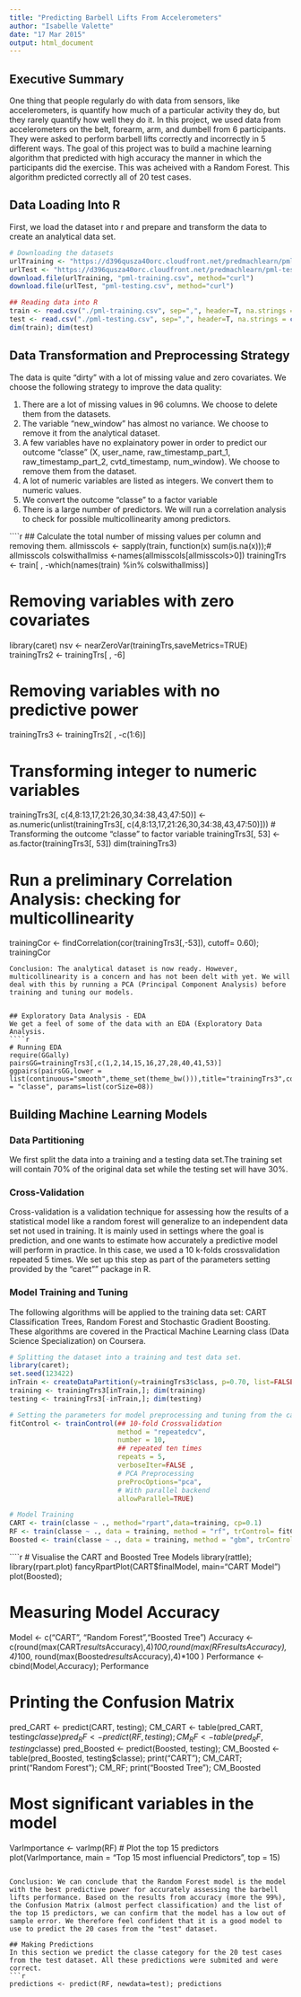 ```yaml
---
title: "Predicting Barbell Lifts From Accelerometers"
author: "Isabelle Valette"
date: "17 Mar 2015"
output: html_document
---
```


## Executive Summary
One thing that people regularly do with data from sensors, like accelerometers, is quantify how much of a particular activity they do, but they rarely quantify how well they do it. In this project, we used data from accelerometers on the belt, forearm, arm, and dumbell from 6 participants. They were asked to perform barbell lifts correctly and incorrectly in 5 different ways. The goal of this project was to build a machine learning algorithm that predicted with high accuracy the manner in which the participants did the exercise. This was acheived with a Random Forest. This algorithm predicted correctly all of 20 test cases.

## Data Loading Into R
First, we load the dataset into r and prepare and transform the data to create an analytical data set.
```r
# Downloading the datasets
urlTraining <- "https://d396qusza40orc.cloudfront.net/predmachlearn/pml-training.csv"
urlTest <- "https://d396qusza40orc.cloudfront.net/predmachlearn/pml-testing.csv"
download.file(urlTraining, "pml-training.csv", method="curl")
download.file(urlTest, "pml-testing.csv", method="curl")

## Reading data into R
train <- read.csv("./pml-training.csv", sep=",", header=T, na.strings = c("NA", ""), stringsAsFactors=FALSE)
test <- read.csv("./pml-testing.csv", sep=",", header=T, na.strings = c("NA", ""), stringsAsFactors=FALSE)
dim(train); dim(test)
```

## Data Transformation and Preprocessing Strategy
The data is quite "dirty" with a lot of missing value and zero covariates. We choose the following strategy to improve the data quality:

1. There are a lot of missing values in 96 columns. We choose to delete them from the datasets.
2. The variable "new_window" has almost no variance. We choose to remove it from the analytical dataset.
3. A few variables have no explainatory power in order to predict our outcome "classe" (X, user_name, raw_timestamp_part_1, raw_timestamp_part_2, cvtd_timestamp, num_window). We choose to remove them from the dataset.
4. A lot of numeric variables are listed as integers. We convert them to numeric values.
5. We convert the outcome "classe" to a factor variable
6. There is a large number of predictors. We will run a correlation analysis to check for possible multicollinearity among predictors.

````r
## Calculate the total number of missing values per column and removing them.
allmisscols <- sapply(train, function(x) sum(is.na(x)));# allmisscols
colswithallmiss <-names(allmisscols[allmisscols>0])
trainingTrs <- train[ , -which(names(train) %in% colswithallmiss)]

# Removing variables with zero covariates
library(caret)
nsv <- nearZeroVar(trainingTrs,saveMetrics=TRUE)
trainingTrs2 <- trainingTrs[ , -6]

# Removing variables with no predictive power
trainingTrs3 <- trainingTrs2[ , -c(1:6)]

# Transforming integer to numeric variables
trainingTrs3[, c(4,8:13,17,21:26,30,34:38,43,47:50)]  <- as.numeric(unlist(trainingTrs3[, c(4,8:13,17,21:26,30,34:38,43,47:50)]))
# Transforming the outcome "classe" to factor variable
trainingTrs3[, 53]  <- as.factor(trainingTrs3[, 53])
dim(trainingTrs3)

# Run a preliminary Correlation Analysis: checking for multicollinearity
trainingCor <- findCorrelation(cor(trainingTrs3[,-53]), cutoff= 0.60); trainingCor
```
Conclusion: The analytical dataset is now ready. However, multicollinearity is a concern and has not been delt with yet. We will deal with this by running a PCA (Principal Component Analysis) before training and tuning our models.


## Exploratory Data Analysis - EDA
We get a feel of some of the data with an EDA (Exploratory Data Analysis.
````r
# Running EDA
require(GGally)
pairsGG=trainingTrs3[,c(1,2,14,15,16,27,28,40,41,53)]
ggpairs(pairsGG,lower = list(continuous="smooth",theme_set(theme_bw())),title="trainingTrs3",colour = "classe", params=list(corSize=08))
```

## Building Machine Learning Models

### Data Partitioning
We first split the data into a training and a testing data set.The training set will contain 70% of the original data set while the testing set will have 30%.

### Cross-Validation
Cross-validation is a validation technique for assessing how the results of a statistical model like a random forest will generalize to an independent data set not used in training. It is mainly used in settings where the goal is prediction, and one wants to estimate how accurately a predictive model will perform in practice. In this case, we used a 10 k-folds crossvalidation repeated 5 times. We set up this step as part of the parameters setting provided by the "caret"" package in R.
 
### Model Training and Tuning
The following algorithms will be applied to the training data set: CART Classification Trees, Random Forest and Stochastic Gradient Boosting. These algorithms are covered in the Practical Machine Learning class (Data Science Specialization) on Coursera.

```r
# Splitting the dataset into a training and test data set.
library(caret);
set.seed(123422)
inTrain <- createDataPartition(y=trainingTrs3$class, p=0.70, list=FALSE)
training <- trainingTrs3[inTrain,]; dim(training)
testing <- trainingTrs3[-inTrain,]; dim(testing)

# Setting the parameters for model preprocessing and tuning from the caret package: 
fitControl <- trainControl(## 10-fold Crossvalidation
                           method = "repeatedcv",
                           number = 10,
                           ## repeated ten times
                           repeats = 5,
                           verboseIter=FALSE ,
                           # PCA Preprocessing
                           preProcOptions="pca",
                           # With parallel backend
                           allowParallel=TRUE)

# Model Training
CART <- train(classe ~ ., method="rpart",data=training, cp=0.1)
RF <- train(classe ~ ., data = training, method = "rf", trControl= fitControl)
Boosted <- train(classe ~ ., data = training, method = "gbm", trControl= fitControl)
```

````r
# Visualise the CART and Boosted Tree Models
library(rattle); library(rpart.plot)
fancyRpartPlot(CART$finalModel, main="CART Model")
plot(Boosted);

# Measuring Model Accuracy
Model <- c("CART", "Random Forest","Boosted Tree")
Accuracy <- c(round(max(CART$results$Accuracy),4)*100,round(max(RF$results$Accuracy),4)*100,
              round(max(Boosted$results$Accuracy),4)*100 )
Performance <- cbind(Model,Accuracy); Performance

# Printing the Confusion Matrix
pred_CART <- predict(CART, testing); CM_CART <- table(pred_CART, testing$classe) 
pred_RF <- predict(RF, testing); CM_RF <- table(pred_RF, testing$classe)
pred_Boosted <- predict(Boosted, testing); CM_Boosted <- table(pred_Boosted, testing$classe);
print("CART"); CM_CART; print("Random Forest"); CM_RF; print("Boosted Tree"); CM_Boosted

# Most significant variables in the model
VarImportance <- varImp(RF)
# Plot the top 15 predictors
plot(VarImportance, main = "Top 15 most influencial Predictors", top = 15)
```

Conclusion: We can conclude that the Random Forest model is the model with the best predictive power for accurately assessing the barbell lifts performance. Based on the results from accuracy (more the 99%), the Confusion Matrix (almost perfect classification) and the list of the top 15 predictors, we can confirm that the model has a low out of sample error. We therefore feel confident that it is a good model to use to predict the 20 cases from the "test" dataset.

## Making Predictions
In this section we predict the classe category for the 20 test cases from the test dataset. All these predictions were submited and were correct.
```r
predictions <- predict(RF, newdata=test); predictions
```
